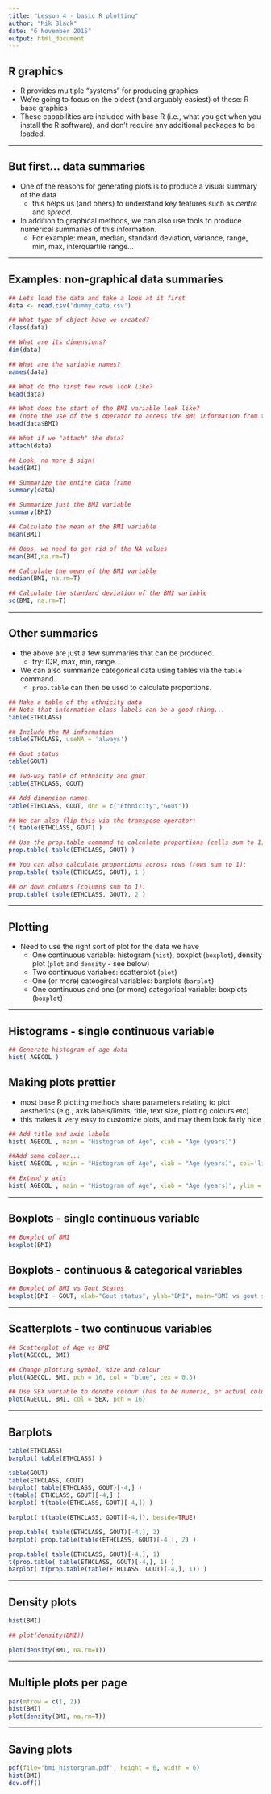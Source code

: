 ```yaml
---
title: "Lesson 4 - basic R plotting"
author: "Mik Black"
date: "6 November 2015"
output: html_document
---
```


## R graphics

 - R provides multiple "systems" for producing graphics
 - We're going to focus on the oldest (and arguably easiest) of these: R base graphics
 - These capabilities are included with base R (i.e., what you get when you install the R software), and don't require any additional packages to be loaded.

---

## But first... data summaries

 - One of the reasons for generating plots is to produce a visual summary of the data
    - this helps us (and ohers) to understand key features such as _centre_ and _spread_.
 - In addition to graphical methods, we can also use tools to produce numerical summaries of this information.
    - For example: mean, median, standard deviation, variance, range, min, max, 
    interquartile range...

---

## Examples: non-graphical data summaries

```r
## Lets load the data and take a look at it first
data <- read.csv('dummy_data.csv')

## What type of object have we created?
class(data)

## What are its dimensions?
dim(data)

## What are the variable names?
names(data)

## What do the first few rows look like?
head(data)

## What does the start of the BMI variable look like?
## (note the use of the $ operator to access the BMI information from the data object)
head(data$BMI)

## What if we "attach" the data?
attach(data)

## Look, no more $ sign!
head(BMI)

## Summarize the entire data frame
summary(data)

## Summarize just the BMI variable
summary(BMI)

## Calculate the mean of the BMI variable
mean(BMI)

## Oops, we need to get rid of the NA values
mean(BMI,na.rm=T)

## Calculate the mean of the BMI variable
median(BMI, na.rm=T)

## Calculate the standard deviation of the BMI variable
sd(BMI, na.rm=T)
```

---

## Other summaries

 - the above are just a few summaries that can be produced.
    - try: IQR, max, min, range...
 - We can also summarize categorical data using tables via the ```table``` command.
    - ```prop.table``` can then be used to calculate proportions.

```r
## Make a table of the ethnicity data
## Note that information class labels can be a good thing...
table(ETHCLASS)

## Include the NA information
table(ETHCLASS, useNA = 'always')

## Gout status
table(GOUT)

## Two-way table of ethnicity and gout
table(ETHCLASS, GOUT)

## Add dimension names
table(ETHCLASS, GOUT, dnn = c("Ethnicity","Gout"))

## We can also flip this via the transpose operator:
t( table(ETHCLASS, GOUT) )

## Use the prop.table command to calculate proportions (cells sum to 1):
prop.table( table(ETHCLASS, GOUT) )

## You can also calculate proportions across rows (rows sum to 1):
prop.table( table(ETHCLASS, GOUT), 1 )

## or down columns (columns sum to 1):
prop.table( table(ETHCLASS, GOUT), 2 )
```

---

## Plotting

 - Need to  use the right sort of plot for the data we have
    - One continuous variable: histogram (```hist```), boxplot (```boxplot```),
    density plot (```plot``` and ```density``` - see below)
    - Two continuous variabes: scatterplot (```plot```)
    - One (or more) cateogircal variables: barplots (```barplot```)
    - One continuous and one (or more) categorical variable: boxplots (```boxplot```)

---

## Histograms - single continuous variable

```r
## Generate histogram of age data
hist( AGECOL )
```

## Making plots prettier

 - most base R plotting methods share parameters relating to plot aesthetics (e.g., 
 axis labels/limits, title, text size, plotting colours etc)
 - this makes it very easy to customize plots, and may them look fairly nice

```r
## Add title and axis labels
hist( AGECOL , main = "Histogram of Age", xlab = "Age (years)")

##Add some colour...
hist( AGECOL , main = "Histogram of Age", xlab = "Age (years)", col='lightblue')

## Extend y axis
hist( AGECOL , main = "Histogram of Age", xlab = "Age (years)", ylim = c(0,400))
```

---

## Boxplots - single continuous variable

```r
## Boxplot of BMI
boxplot(BMI)
```

## Boxplots - continuous & categorical variables

```r
## Boxplot of BMI vs Gout Status
boxplot(BMI ~ GOUT, xlab="Gout status", ylab="BMI", main="BMI vs gout status")
```

---

## Scatterplots - two continuous variables

```r
## Scatterplot of Age vs BMI
plot(AGECOL, BMI)

## Change plotting symbol, size and colour
plot(AGECOL, BMI, pch = 16, col = "blue", cex = 0.5)

## Use SEX variable to denote colour (has to be numeric, or actual colours)
plot(AGECOL, BMI, col = SEX, pch = 16)
```

---

## Barplots

```r
table(ETHCLASS)
barplot( table(ETHCLASS) )

table(GOUT)
table(ETHCLASS, GOUT)
barplot( table(ETHCLASS, GOUT)[-4,] )
t(table( ETHCLASS, GOUT)[-4,] )
barplot( t(table(ETHCLASS, GOUT)[-4,]) )

barplot( t(table(ETHCLASS, GOUT)[-4,]), beside=TRUE)

prop.table( table(ETHCLASS, GOUT)[-4,], 2)
barplot( prop.table(table(ETHCLASS, GOUT)[-4,], 2) )

prop.table( table(ETHCLASS, GOUT)[-4,], 1)
t(prop.table( table(ETHCLASS, GOUT)[-4,], 1) )
barplot( t(prop.table(table(ETHCLASS, GOUT)[-4,], 1)) )
```

---

## Density plots

```r
hist(BMI)

## plot(density(BMI))

plot(density(BMI, na.rm=T))
```

---

## Multiple plots per page

```r
par(mfrow = c(1, 2))
hist(BMI)
plot(density(BMI, na.rm=T))
```

---

## Saving plots

```r
pdf(file='bmi_historgram.pdf', height = 6, width = 6)
hist(BMI)
dev.off()
```




